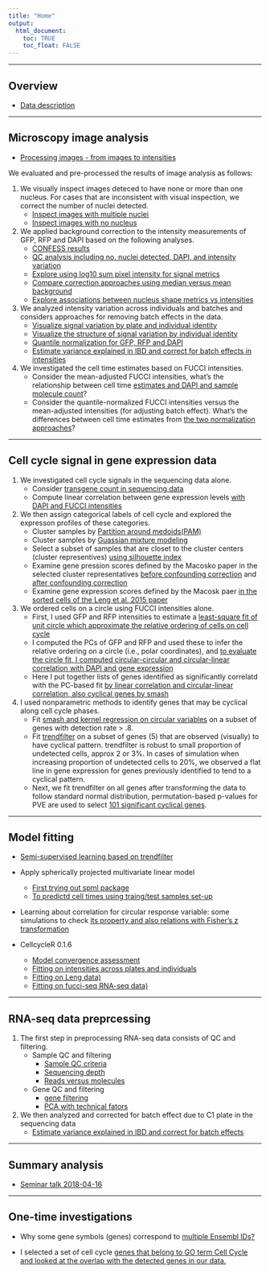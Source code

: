 ```yaml
---
title: "Home"
output: 
  html_document:
    toc: TRUE
    toc_float: FALSE
---
```


---

## Overview

* [Data description](data-overview.html)

---

## Microscopy image analysis

* [Processing images - from images to intensities](images-process.html)

We evaluated and pre-processed the results of image analysis as follows:

1. We visually inspect images deteced to have none or more than one nucleus. For cases that are inconsistent with visual inspection, we correct the number of nuclei detected.  
    * [Inspect images with multiple nuclei](images-multiple-nuclei.html)
    * [Inspect images with no nucleus](images-zero-nuclei.html)
        
2. We applied background correction to the intensity measurements of GFP, RFP and DAPI based on the following analyses.  
    * [CONFESS results](confess-prelim.html)
    * [QC analysis including no. nuclei detected, DAPI, and intensity variation](images-qc.html)
    * [Explore using log10 sum pixel intensity for signal metrics](images-qc-followup.html)
    * [Compare correction approaches using median versus mean background](images-metrics.html)
    * [Explore associations between nucleus shape metrics vs intensities](images-metrics-cell-shape.html)

3. We analyzed intensity variation across individuals and batches and considers approaches for removing batch effects in the data.
    * [Visualize signal variation by plate and individual identity](images-qc-labels.html)
    * [Visualize the structure of signal variation by individual identity](images-qc-variation.html)
    * [Quantile normalization for GFP, RFP and DAPI](images-normalize-quantile.html)
    * [Estimate variance explained in IBD and correct for batch effects in intensities](images-normalize-anova.html)

4. We investigated the cell time estimates based on FUCCI intensities.
    * Consider the mean-adjusted FUCCI intensities, what's the relationship between cell time [estimates and DAPI and sample molecule count](images-time-eval.html)? 
    * Consider the quantile-normalized FUCCI intensities versus the mean-adjusted intensities (for adjusting batch effect). What's the differences between cell time estimates from [the two normalization approaches](images-time-compare-normalize.html)?


---

## Cell cycle signal in gene expression data

1. We investigated cell cycle signals in the sequencing data alone.
    * Consider [transgene count in sequencing data](images-transgene.html)
    * Compute linear correlation between gene expression levels [with DAPI and FUCCI intensities](images-seq-correlation.html)
  
2. We then assign categorical labels of cell cycle and explored the expresson profiles of these categories. 
    * Cluster samples by [Partition around medoids(PAM)](images-pam.html)
    * Cluster samples by [Guassian mixture modeling](images-mclust.html)
    * Select a subset of samples that are closet to the cluster centers (cluster representives) [using silhouette index](images-subset-silhouette.html)
    * Examine gene pression scores defined by the Macosko paper in the selected cluster representatives [before confounding correction](images-classify-fucci.html) and [after confounding correction](images-classify-fucci-adjusted.html)
    * Examine gene expression scores defined by the Macosk paer [in the sorted cells of the Leng et al. 2015 paper](images-classify-leng.html)

3. We ordered cells on a circle using FUCCI intensities alone. 
    * First, I used GFP and RFP intensities to estimate a [least-square fit of unit circle which approximate the relative ordering of cells on cell cycle](images-circle-ordering.html)
    * I computed the PCs of GFP and RFP and used these to infer the relative ordering on a circle (i.e., polar coordinates), and [to evaluate the circle fit, I computed circular-circular and circular-linear correlation with DAPI and gene expression](images-circle-ordering-eval.html)
    * Here I put together lists of genes identified as significantly correlatd with the PC-based fit [by linear correlation and circular-linear correlation, also cyclical genes by smash](images-circle-ordering-sigcorgenes.html)
  
4. I used nonparametric methods to identify genes that may be cyclical along cell cycle phases.
    * Fit [smash and kernel regression on circular variables](npreg-methods.html) on a subset of genes with detection rate > .8.
    * Fit [trendfilter](npreg-trendfilter-prelim.html) on a subset of genes (5) that are observed (visually) to have cyclical pattern. trendfilter is robust to small proportion of undetected cells, approx 2 or 3%. In cases of simulation when increasing proportion of undetected cells to 20%, we observed a flat line in gene expression for genes previously identified to tend to a cyclical pattern.
    * Next, we fit trendfilter on all genes after transforming the data to follow standard normal distribution, permutation-based p-values for PVE are used to select [101 significant cyclical genes](npreg-trendfilter-quantile.html).


---

## Model fitting

* [Semi-supervised learning based on trendfilter](method-npreg.html)

* Apply spherically projected multivariate linear model
    * [First trying out spml package](model-spml.pilot.html)
    * [To predictd cell times using traing/test samples set-up](method-spml.html)

* Learning about correlation for circular response variable: some simulations to check [its property and also relations with Fisher's z transformation](circ-simulation-correlation.html)
    
* CellcycleR 0.1.6
    * [Model convergence assessment](images-cellcycleR-convergence.html)
    * [Fitting on intensities across plates and individuals](images-cellcycleR.html)
    * [Fitting on Leng data)](cellcycler-seqdata-leng.html)
    * [Fitting on fucci-seq RNA-seq data)](cellcycler-seqdata-fucci.html)
 
---

## RNA-seq data preprcessing

1. The first step in preprocessing RNA-seq data consists of QC and filtering. 
    * Sample QC and filtering
        * [Sample QC criteria](sampleqc.html)  
        * [Sequencing depth](totals.html)  
        * [Reads versus molecules](reads-v-molecules.html)  
    
    * Gene QC and filtering
        * [gene filtering](gene-filtering.html)
        * [PCA with technical fators](pca-tf.html)

2. We then analyzed and corrected for batch effect due to C1 plate in the sequencing data
    * [Estimate variance explained in IBD and correct for batch effects](seqdata-batch-correction.html)


---

## Summary analysis

* [Seminar talk 2018-04-16](talk-20180416.html)

---

## One-time investigations

* Why some gene symbols (genes) correspond to [multiple Ensembl IDs?](ensembl.html)

* I selected a set of cell cycle [genes that belong to GO term Cell Cycle and looked at the overlap with the detected genes in our data.](seqdata-select-cellcyclegenes.html)


